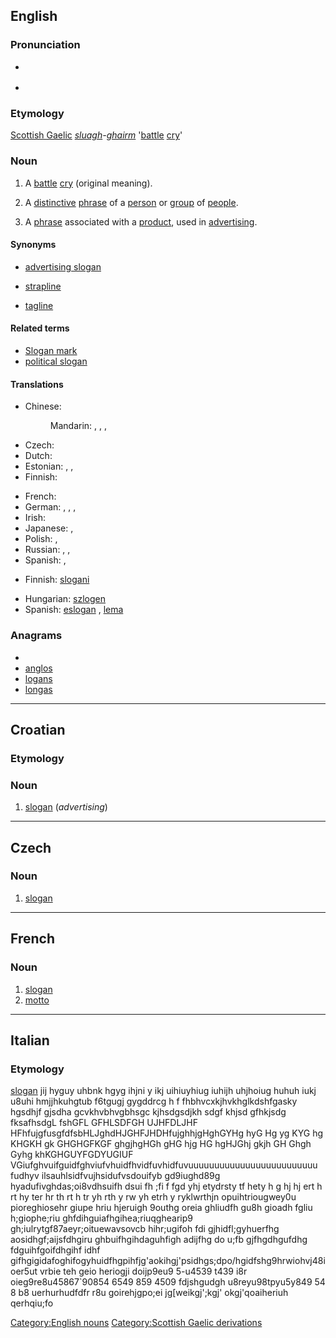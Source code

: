 {{wikipedia}}
==English==

===Pronunciation===
* {{a|GenAM}} {{IPA|[ˈslogən]}}
* {{audio|en-us-slogan.ogg|Audio (US)}}
*: {{rhymes|əʊɡən}}

===Etymology===
[[Scottish Gaelic]] ''[[sluagh]]-[[gairm|ghairm]]'' '[[battle]] [[cry]]'

===Noun===
{{en-noun}}

# {{obsolete}} A [[battle]] [[cry]] (original meaning).
# A [[distinctive]] [[phrase]] of a [[person]] or [[group]] of [[people]].
# {{advertising}} A [[phrase]] associated with a [[product]], used in [[advertising]].

====Synonyms====
* [[advertising slogan]]
* {{qualifier|British}} [[strapline]]
* [[tagline]]

====Related terms====
* [[Slogan mark]]
* [[political slogan]]

====Translations====
{{trans-top|phrase associated with a product, used in advertising}}
* Chinese:
*: Mandarin: {{t-|cmn|口號|sc=Hani}},  {{t-|cmn|口号|tr=kǒuhào|sc=Hani}},  {{t|cmn|標語|sc=Hani}},  {{t-|cmn|标语|tr=biāoyǔ|sc=Hani}}
* Czech: {{t-|cs|slogan|m}}
* Dutch: {{t-|nl|slagzin|m}}
* Estonian: {{t-|et|tunnuslause}}, {{t|et|reklaamlause}}, {{t+|et|moto}} {{t|et|loosung}}
* Finnish: {{t+|fi|iskulause}}
{{trans-mid}}
* French: {{t+|fr|slogan|m}}
* German: {{t|de|Slogan|m}},  {{t+|de|Motto|n}},  {{t+|de|Spruch|m}},  {{t+|de|Losung|f}}
* Irish: {{t|ga|sluán|m|xs=Irish}}
* Japanese: {{t|ja|スローガン|tr=surōgan}},  {{t|ja|標語|tr=ひょうご, hyōgo}}
* Polish: {{t+|pl|hasło|n}}, {{t+|pl|slogan|m}}
* Russian: {{t+|ru|девиз|m|tr=devíz}} {{qualifier|motto}},  {{t+|ru|лозунг|m|tr=lózung}},  {{t|ru|слоган|m|tr=slógan}}
* Spanish: {{t-|es|eslogan|m}},  {{t+|es|lema|m}}
{{trans-bottom}}

{{checktrans-top}}
* Finnish: [[slogani]]
{{trans-mid}}
* Hungarian: [[szlogen]]
* Spanish: [[eslogan]] {{m}}, [[lema]] {{m}}
{{trans-bottom}}

===Anagrams===
* {{alphagram|aglnos}}
* [[anglos#English|anglos]]
* [[logans#English|logans]]
* [[longas#English|longas]]

[[Category:English nouns]]
[[Category:Scottish Gaelic derivations]]

----

==Croatian==

===Etymology===
{{etyl|en|hr}} {{term|slogan|lang=en}}

===Noun===
{{infl|hr|noun|g=m|head=slògān}}

# [[#English|slogan]] (''advertising'')

----

==Czech==

===Noun===
{{cs-noun|g=m}}

# [[#English|slogan]] {{gloss|advertising}}

----

==French==

===Noun===
{{fr-noun|m}}

# [[slogan#English|slogan]]
# [[motto]]

----

==Italian==

===Etymology===
{{etyl|en|it}}

[[#English|slogan]]
jij hyguy uhbnk hgyg ihjni y ikj uihiuyhiug iuhijh uhjhoiug huhuh iukj u8uhi hmjjhkuhgtub f6tgugj gygddrcg h f fhbhvcxkjhvkhglkdshfgasky hgsdhjf gjsdha gcvkhvbhvgbhsgc kjhsdgsdjkh sdgf khjsd gfhkjsdg fksafhsdgL fshGFL GFHLSDFGH UJHFDLJHF  HFhfujgfusgfdfsbHLJghdHJGHFJHDHfujghhjgHghGYHg hyG Hg yg KYG hg KHGKH gk GHGHGFKGF   ghgjhgHGh   gHG hjg HG hgHJGhj gkjh GH Ghgh Gyhg khKGHGUYFGDYUGIUF VGiufghvuifguidfghviufvhuidfhvidfuvhidfuvuuuuuuuuuuuuuuuuuuuuuuuuu fudhyv ilsauhlsidfvujhsidufvsdouifyb gd9iughd89g hyadufivghdas;oi8vdhsuifh dsui fh ;fi f fgd  yhj etydrsty tf hety h g hj hj ert h rt hy ter hr th  rt h tr yh rth y rw yh etrh  y  ryklwrthjn opuihtriougwey0u pioreghiosehr giupe hriu hjeruigh 9outhg oreia ghliudfh gu8h gioadh fgliu h;giophe;riu ghfdihguiafhgihea;riuqghearip9 gh;iulrytgf87aeyr;oituewavsovcb hihr;ugifoh fdi gjhidfl;gyhuerfhg aosidhgf;aijsfdhgiru ghbuifhgihdaguhfigh adijfhg do u;fb gjfhgdhgufdhg fdguihfgoifdhgihf idhf gifhgigidafoghifogyhuidfhgpihfjg'aokihgj'psidhgs;dpo/hgidfshg9hrwiohvj48ioer5ut vrbie teh geio heriogji doijp9eu9 5-u4539 t439 i8r  oieg9re8u45867`90854 6549 859 4509 fdjshgudgh u8reyu98tpyu5y849  54 8 b8   uerhurhudfdfr r8u goirehjgpo;ei jg[weikgj';kgj' okgj'qoaiheriuh qerhqiu;fo